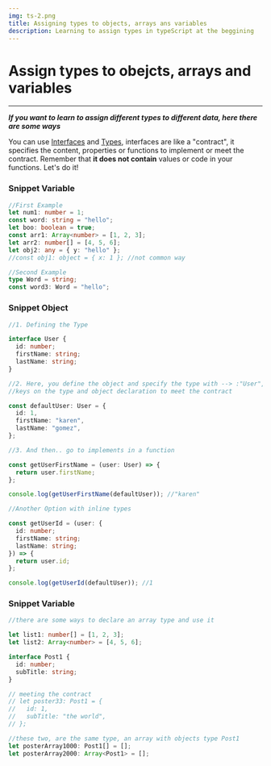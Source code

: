 ```yaml
---
img: ts-2.png
title: Assigning types to objects, arrays ans variables
description: Learning to assign types in typeScript at the beggining
---
```


# Assign types to obejcts, arrays and variables

---

**_If you want to learn to assign different types to different data, here there are some ways_**

You can use [Interfaces](https://www.typescriptlang.org/docs/handbook/typescript-tooling-in-5-minutes.html#interfaces) and [Types](https://www.typescriptlang.org/docs/handbook/typescript-in-5-minutes.html), interfaces are like a "contract", it specifies the content, properties or functions to implement or meet the contract. Remember that **it does not contain** values or code in your functions. Let's do it!

### Snippet Variable

```ts
//First Example
let num1: number = 1;
const word: string = "hello";
let boo: boolean = true;
const arr1: Array<number> = [1, 2, 3];
let arr2: number[] = [4, 5, 6];
let obj2: any = { y: "hello" };
//const obj1: object = { x: 1 }; //not common way

//Second Example
type Word = string;
const word3: Word = "hello";
```

### Snippet Object

```ts
//1. Defining the Type

interface User {
  id: number;
  firstName: string;
  lastName: string;
}

//2. Here, you define the object and specify the type with --> :"User", you must use the same
//keys on the type and object declaration to meet the contract

const defaultUser: User = {
  id: 1,
  firstName: "karen",
  lastName: "gomez",
};

//3. And then.. go to implements in a function

const getUserFirstName = (user: User) => {
  return user.firstName;
};

console.log(getUserFirstName(defaultUser)); //"karen"

//Another Option with inline types

const getUserId = (user: {
  id: number;
  firstName: string;
  lastName: string;
}) => {
  return user.id;
};

console.log(getUserId(defaultUser)); //1
```

### Snippet Variable

```ts
//there are some ways to declare an array type and use it

let list1: number[] = [1, 2, 3];
let list2: Array<number> = [4, 5, 6];

interface Post1 {
  id: number;
  subTitle: string;
}

// meeting the contract
// let poster33: Post1 = {
//   id: 1,
//   subTitle: "the world",
// };

//these two, are the same type, an array with objects type Post1
let posterArray1000: Post1[] = [];
let posterArray2000: Array<Post1> = [];
```
